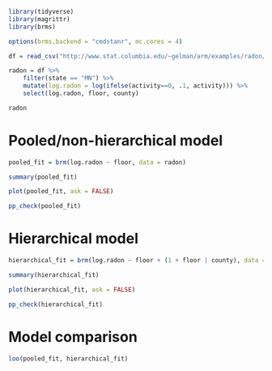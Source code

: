 ```r
library(tidyverse)
library(magrittr)
library(brms)

options(brms.backend = "cmdstanr", mc.cores = 4)
```

```r
df = read_csv("http://www.stat.columbia.edu/~gelman/arm/examples/radon/srrs2.dat")

radon = df %>%
    filter(state == "MN") %>%
    mutate(log.radon = log(ifelse(activity==0, .1, activity))) %>%
    select(log.radon, floor, county)

radon
```

# Pooled/non-hierarchical model

```r
pooled_fit = brm(log.radon ~ floor, data = radon)

summary(pooled_fit)

plot(pooled_fit, ask = FALSE)

pp_check(pooled_fit)
```

# Hierarchical model

```r
hierarchical_fit = brm(log.radon ~ floor + (1 + floor | county), data = radon)

summary(hierarchical_fit)

plot(hierarchical_fit, ask = FALSE)

pp_check(hierarchical_fit)
```

# Model comparison

```r
loo(pooled_fit, hierarchical_fit)
```

